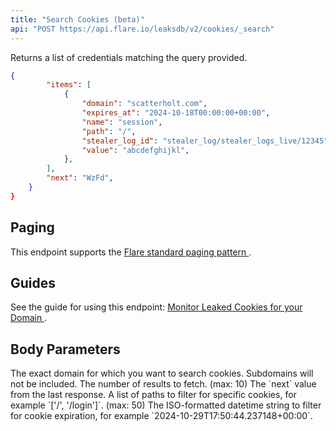 ```yaml
---
title: "Search Cookies (beta)"
api: "POST https://api.flare.io/leaksdb/v2/cookies/_search"
---
```



<GatedAccessFeature />

Returns a list of credentials matching the query provided.

<ResponseExample>

```json Response Example
{
        "items": [
            {
                "domain": "scatterholt.com",
                "expires_at": "2024-10-18T00:00:00+00:00",
                "name": "session",
                "path": "/",
                "stealer_log_id": "stealer_log/stealer_logs_live/12345",
                "value": "abcdefghijkl",
            },
        ],
        "next": "WzFd",
    }
}
```

</ResponseExample>

## Paging

This endpoint supports the 
[Flare standard paging pattern <Icon icon="book" size={16} />](/concepts/paging).

## Guides

See the guide for using this endpoint:
[Monitor Leaked Cookies for your Domain <Icon icon="book" size={16} />](/guides/cookie-monitoring).

## Body Parameters

<ParamField body="domain" type="string">
  The exact domain for which you want to search cookies. Subdomains will not be included.
</ParamField>

<ParamField body="size" type="number">
  The number of results to fetch. (max: 10)
</ParamField>

<ParamField body="from" type="string">
  The `next` value from the last response.
</ParamField>

<ParamField body="paths" type="string[]">
  A list of paths to filter for specific cookies, for example `['/', '/login']`. (max: 50)
</ParamField>

<ParamField body="expires_after" type="string">
  The ISO-formatted datetime string to filter for cookie expiration, for example `2024-10-29T17:50:44.237148+00:00`.
</ParamField>
